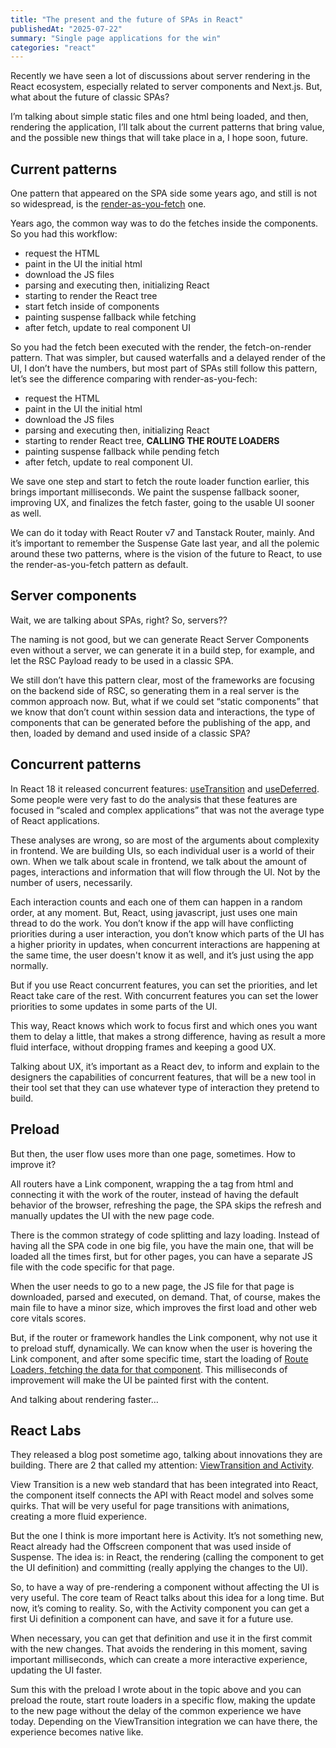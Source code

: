 ```yaml
---
title: "The present and the future of SPAs in React"
publishedAt: "2025-07-22"
summary: "Single page applications for the win"
categories: "react"
---
```


Recently we have seen a lot of discussions about server rendering in the React ecosystem, especially related to server components and Next.js. But, what about the future of classic SPAs?

I’m talking about simple static files and one html being loaded, and then, rendering the application, I’ll talk about the current patterns that bring value, and the possible new things that will take place in a, I hope soon, future.

## Current patterns
One pattern that appeared on the SPA side some years ago, and still is not so widespread, is the [render-as-you-fetch](https://www.felgus.dev/blog/suspense-gate) one.

Years ago, the common way was to do the fetches inside the components. So you had this workflow:
- request the HTML
- paint in the UI the initial html
- download the JS files
- parsing and executing then, initializing React
- starting to render the React tree
- start fetch inside of components
- painting suspense fallback while fetching
- after fetch, update to real component UI

So you had the fetch been executed with the render, the fetch-on-render pattern. That was simpler, but caused waterfalls and a delayed render of the UI, I don’t have the numbers, but most part of SPAs still follow this pattern, let’s see the difference comparing with render-as-you-fech:
- request the HTML
- paint in the UI the initial html
- download the JS files
- parsing and executing then, initializing React
- starting to render React tree, **CALLING THE ROUTE LOADERS**
- painting suspense fallback while pending fetch
- after fetch, update to real component UI.

We save one step and start to fetch the route loader function earlier, this brings important milliseconds. We paint the suspense fallback sooner, improving UX, and finalizes the fetch faster, going to the usable UI sooner as well.

We can do it today with React Router v7 and Tanstack Router, mainly. And it’s important to remember the Suspense Gate last year, and all the polemic around these two patterns, where is the vision of the future to React, to use the render-as-you-fetch pattern as default.

## Server components
Wait, we are talking about SPAs, right? So, servers??  

The naming is not good, but we can generate React Server Components even without a server, we can generate it in a build step, for example, and let the RSC Payload ready to be used in a classic SPA.

We still don’t have this pattern clear, most of the frameworks are focusing on the backend side of RSC, so generating them in a real server is the common approach now. But, what if we could set “static components” that we know that don’t count within session data and interactions, the type of components that can be generated before the publishing of the app, and then, loaded by demand and used inside of a classic SPA?

## Concurrent patterns
In React 18 it released concurrent features: [useTransition](https://react.dev/reference/react/useTransition) and [useDeferred](https://react.dev/reference/react/useDeferredValue). Some people were very fast to do the analysis that these features are focused in “scaled and complex applications” that was not the average type of React applications.

These analyses are wrong, so are most of the arguments about complexity in frontend. We are building UIs, so each individual user is a world of their own. When we talk about scale in frontend, we talk about the amount of pages, interactions and information that will flow through the UI. Not by the number of users, necessarily.

Each interaction counts and each one of them can happen in a random order, at any moment. But, React, using javascript, just uses one main thread to do the work. You don’t know if the app will have conflicting priorities during a user interaction, you don’t know which parts of the UI has a higher priority in updates, when concurrent interactions are happening at the same time, the user doesn't know it as well, and it’s just using the app normally.

But if you use React concurrent features, you can set the priorities, and let React take care of the rest. With concurrent features you can set the lower priorities to some updates in some parts of the UI.

This way, React knows which work to focus first and which ones you want them to delay a little, that makes a strong difference, having as result a more fluid interface, without dropping frames and keeping a good UX.

Talking about UX, it’s important as a React dev, to inform and explain to the designers the capabilities of concurrent features, that will be a new tool in their tool set that they can use whatever type of interaction they pretend to build.

## Preload

But then, the user flow uses more than one page, sometimes. How to improve it?

All routers have a Link component, wrapping the a tag from html and connecting it with the work of the router, instead of having the default behavior of the browser, refreshing the page, the SPA skips the refresh and manually updates the UI with the new page code.

There is the common strategy of code splitting and lazy loading. Instead of having all the SPA code in one big file, you have the main one, that will be loaded all the times first, but for other pages, you can have a separate JS file with the code specific for that page.

When the user needs to go to a new page, the JS file for that page is downloaded, parsed and executed, on demand. That, of course, makes the main file to have a minor size, which improves the first load and other web core vitals scores.

But, if the router or framework handles the Link component, why not use it to preload stuff, dynamically. We can know when the user is hovering the Link component, and after some specific time, start the loading of [Route Loaders, fetching the data for that component](https://tanstack.com/router/v1/docs/framework/react/guide/data-loading). This milliseconds of improvement will make the UI be painted first with the content.

And talking about rendering faster…

## React Labs
They released a blog post sometime ago, talking about innovations they are building. There are 2 that called my attention: [ViewTransition and Activity](https://react.dev/blog/2025/04/23/react-labs-view-transitions-activity-and-more).

View Transition is a new web standard that has been integrated into React, the component itself connects the API with React model and solves some quirks. That will be very useful for page transitions with animations, creating a more fluid experience.

But the one I think is more important here is Activity. It’s not something new, React already had the Offscreen component that was used inside of Suspense. The idea is: in React, the rendering (calling the component to get the UI definition) and committing (really applying the changes to the UI).

So, to have a way of pre-rendering a component without affecting the UI is very useful. The core team of React talks about this idea for a long time. But now, it’s coming to reality. So, with the Activity component you can get a first Ui definition a component can have, and save it for a future use. 

When necessary, you can get that definition and use it in the first commit with the new changes. That avoids the rendering in this moment, saving important milliseconds, which can create a more interactive experience, updating the UI faster.

Sum this with the preload I wrote about in the topic above and you can preload the route, start route loaders in a specific flow, making the update to the new page without the delay of the common experience we have today. Depending on the ViewTransition integration we can have there, the experience becomes native like.
